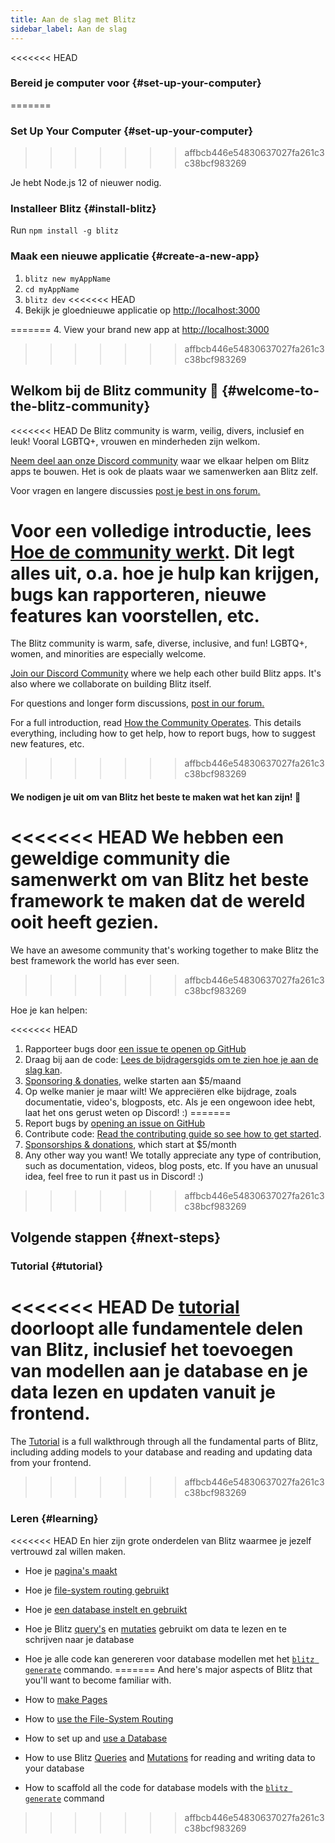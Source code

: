 ```yaml
---
title: Aan de slag met Blitz
sidebar_label: Aan de slag
---
```


<<<<<<< HEAD

### Bereid je computer voor {#set-up-your-computer}
=======
### Set Up Your Computer {#set-up-your-computer}
>>>>>>> affbcb446e54830637027fa261c3c38bcf983269

Je hebt Node.js 12 of nieuwer nodig.

### Installeer Blitz {#install-blitz}

Run `npm install -g blitz`

### Maak een nieuwe applicatie {#create-a-new-app}

1. `blitz new myAppName`
2. `cd myAppName`
3. `blitz dev`
<<<<<<< HEAD
4. Bekijk je gloednieuwe applicatie op [http://localhost:3000](http://localhost:3000)


=======
4. View your brand new app at
   [http://localhost:3000](http://localhost:3000)
>>>>>>> affbcb446e54830637027fa261c3c38bcf983269

## Welkom bij de Blitz community 👋 {#welcome-to-the-blitz-community}

<<<<<<< HEAD
De Blitz community is warm, veilig, divers, inclusief en leuk! Vooral LGBTQ+, vrouwen en minderheden zijn welkom.

[Neem deel aan onze Discord community](https://discord.blitzjs.com) waar we elkaar helpen om Blitz apps te bouwen. Het is ook de plaats waar we samenwerken aan Blitz zelf.

Voor vragen en langere discussies [post je best in ons forum.](https://github.com/blitz-js/blitz/discussions)

Voor een volledige introductie, lees [Hoe de community werkt](./how-the-community-operates). Dit legt alles uit, o.a. hoe je hulp kan krijgen, bugs kan rapporteren, nieuwe features kan voorstellen, etc.
=======
The Blitz community is warm, safe, diverse, inclusive, and fun! LGBTQ+,
women, and minorities are especially welcome.

[Join our Discord Community](https://discord.blitzjs.com) where we help
each other build Blitz apps. It's also where we collaborate on building
Blitz itself.

For questions and longer form discussions,
[post in our forum.](https://github.com/blitz-js/blitz/discussions)

For a full introduction, read
[How the Community Operates](./how-the-community-operates). This details
everything, including how to get help, how to report bugs, how to suggest
new features, etc.
>>>>>>> affbcb446e54830637027fa261c3c38bcf983269

#### We nodigen je uit om van Blitz het beste te maken wat het kan zijn! 🤝

<<<<<<< HEAD
We hebben een geweldige community die samenwerkt om van Blitz het beste framework te maken dat de wereld ooit heeft gezien.
=======
We have an awesome community that's working together to make Blitz the
best framework the world has ever seen.
>>>>>>> affbcb446e54830637027fa261c3c38bcf983269

Hoe je kan helpen:

<<<<<<< HEAD
1. Rapporteer bugs door [een issue te openen op GitHub](https://github.com/blitz-js/blitz/issues/new/choose)
1. Draag bij aan de code: [Lees de bijdragersgids om te zien hoe je aan de slag kan](./contributing).
1. [Sponsoring & donaties](https://github.com/blitz-js/blitz#sponsors-and-donations), welke starten aan $5/maand
1. Op welke manier je maar wilt! We appreciëren elke bijdrage, zoals documentatie, video's, blogposts, etc. Als je een ongewoon idee hebt, laat het ons gerust weten op Discord! :)
=======
1. Report bugs by
   [opening an issue on GitHub](https://github.com/blitz-js/blitz/issues/new/choose)
1. Contribute code:
   [Read the contributing guide so see how to get started](./contributing).
1. [Sponsorships & donations](https://github.com/blitz-js/blitz#sponsors-and-donations),
   which start at $5/month
1. Any other way you want! We totally appreciate any type of contribution,
   such as documentation, videos, blog posts, etc. If you have an unusual
   idea, feel free to run it past us in Discord! :)
>>>>>>> affbcb446e54830637027fa261c3c38bcf983269

## Volgende stappen {#next-steps}

### Tutorial {#tutorial}

<<<<<<< HEAD
De [tutorial](./tutorial) doorloopt alle fundamentele delen van Blitz, inclusief het toevoegen van modellen aan je database en je data lezen en updaten vanuit je frontend.
=======
The [Tutorial](./tutorial) is a full walkthrough through all the
fundamental parts of Blitz, including adding models to your database and
reading and updating data from your frontend.
>>>>>>> affbcb446e54830637027fa261c3c38bcf983269

### Leren {#learning}

<<<<<<< HEAD
En hier zijn grote onderdelen van Blitz waarmee je jezelf vertrouwd zal willen maken.

- Hoe je [pagina's maakt](./pages)
- Hoe je [file-system routing gebruikt](./routing)
- Hoe je [een database instelt en gebruikt](./database-overview)
- Hoe je Blitz [query's](./query-resolvers) en [mutaties](./mutation-resolvers) gebruikt om data te lezen en te schrijven naar je database
- Hoe je alle code kan genereren voor database modellen met het [`blitz generate`](./cli-generate) commando.
=======
And here's major aspects of Blitz that you'll want to become familiar
with.

- How to [make Pages](./pages)
- How to [use the File-System Routing](./routing)
- How to set up and [use a Database](./database-overview)
- How to use Blitz [Queries](./query-resolvers) and
  [Mutations](./mutation-resolvers) for reading and writing data to your
  database
- How to scaffold all the code for database models with the
  [`blitz generate`](./cli-generate) command
>>>>>>> affbcb446e54830637027fa261c3c38bcf983269
